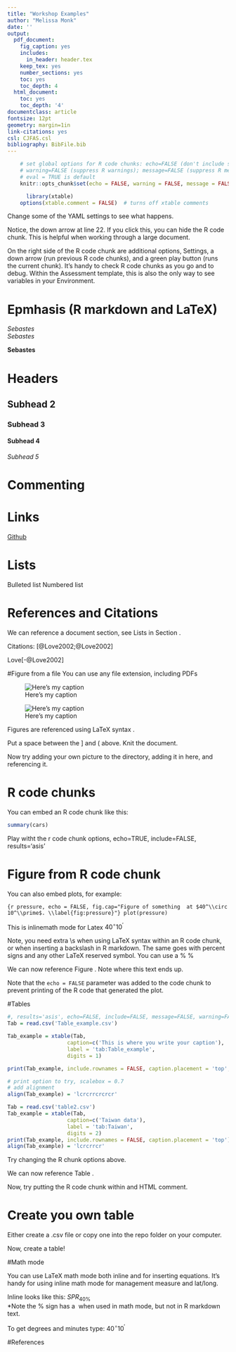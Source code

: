 ```yaml
---
title: "Workshop Examples"
author: "Melissa Monk"
date: ''
output:
  pdf_document:
    fig_caption: yes
    includes:
      in_header: header.tex
    keep_tex: yes
    number_sections: yes
    toc: yes
    toc_depth: 4
  html_document:
    toc: yes
    toc_depth: '4'
documentclass: article
fontsize: 12pt
geometry: margin=1in
link-citations: yes
csl: CJFAS.csl
bibliography: BibFile.bib
---
```


```r
    # set global options for R code chunks: echo=FALSE (don't include source code); 
    # warning=FALSE (suppress R warnings); message=FALSE (suppress R messages)
    # eval = TRUE is default
    knitr::opts_chunk$set(echo = FALSE, warning = FALSE, message = FALSE)

      library(xtable)
    options(xtable.comment = FALSE)  # turns off xtable comments
```

Change some of the YAML settings to see what happens.

Notice, the down arrow at line 22.  If you click this, you can hide the R code chunk.  This is helpful when working through a large document.

On the right side of the R code chunk are additional options, Settings, a down arrow (run previous R code chunks), and a green play button (runs the current chunk).  It's handy to check R code chunks as you go and to debug.  Within the Assessment template, this is also the only way to see variables in your Environment. 



# Epmhasis (R markdown and LaTeX)




*Sebastes*  
_Sebastes_

\emph{Sebastes}
**Sebastes**  
\textbf{Sebastes}

# Headers

## Subhead 2
### Subhead 3 {-}
#### Subhead 4
*Subhead 5*

# Commenting
<!-- comment here 
-->



# Links
[Github](www.github.com)



# Lists
<!--
R Markdown are finicky with spacing...
* Item 1
* Item 2
    + Item 2a
    + Item 2b


 * Item 1
 * Item 2
    + Item 2a
    + Item 2b
-->


Bulleted list
\begin{itemize}[noitemsep,nolistsep,topsep=0pt]

\item \href{https://git-scm.com/book/en/v2/Getting-Started-Installing-Git}{Git}

\item \href{https://cran.r-project.org/bin/windows/base/}{R}

\end{itemize}




Numbered list
\begin{enumerate}[noitemsep,nolistsep,topsep=0pt]

\item \href{https://git-scm.com/book/en/v2/Getting-Started-Installing-Git}{Git}

\item \href{https://cran.r-project.org/bin/windows/base/}{R} 

\end{enumerate}


# References and Citations

We can reference a document section, see Lists in Section \ref{lists}.

Citations: [@Love2002;@Love2002]
<!--citation key in .bib -->

Love[-@Love2002]


#Figure from a file
You can use any file extension, including PDFs

![Here's my caption \label{fig:fig_example}](RMarkdownFLow.png)

![Here's my caption \label{fig:fig_example2}](./Figures/RMarkdownFLow1.png)

Figures are referenced using LaTeX syntax \ref{fig:fig_example}.

Put a space between the ] and ( above. Knit the document.  


Now try adding your own picture to the directory, adding it in here, and referencing it.



# R code chunks

You can embed an R code chunk like this:

```r
summary(cars)
```



Play witht the r code chunk options, echo=TRUE, include=FALSE, results='asis'



\FloatBarrier

# Figure from R code chunk

You can also embed plots, for example:

```{r pressure, echo = FALSE, fig.cap="Figure of something  at $40^\\circ 10^\\prime$. \\label{fig:pressure}"}
plot(pressure)
```

This is inlinemath mode for Latex $40^\circ 10^\prime$

Note, you need extra \\s when using LaTeX syntax within an R code chunk, or when inserting a backslash in R markdown.  The same goes with percent signs and any other LaTeX reserved symbol. You can use a % $\%$

\FloatBarrier


We can now reference Figure \ref{fig:pressure}.  Note where this text ends up.

Note that the `echo = FALSE` parameter was added to the code chunk to prevent printing of the R code that generated the plot.




#Tables

```r
#, results='asis', echo=FALSE, include=FALSE, message=FALSE, warning=FALSE
Tab = read.csv('Table_example.csv')

Tab_example = xtable(Tab, 
                   caption=c('This is where you write your caption'),
                   label = 'tab:Table_example',
                   digits = 1)

print(Tab_example, include.rownames = FALSE, caption.placement = 'top', scalebox = 0.7)

# print option to try, scalebox = 0.7
# add alignment
align(Tab_example) = 'lcrcrrcrcrcr'

```


```r
Tab = read.csv('table2.csv')
Tab_example = xtable(Tab, 
                   caption=c('Taiwan data'),
                   label = 'tab:Taiwan',
                   digits = 2)
print(Tab_example, include.rownames = FALSE, caption.placement = 'top')
align(Tab_example) = 'lcrcrrcr'
```


Try changing the R chunk options above. 

We can now reference Table \ref{tab:Table_example}.

Now, try putting the R code chunk within and HTML comment.



# Create you own table
Either create a .csv file or copy one into the repo folder on your computer.

Now, create a table!




#Math mode

You can use LaTeX math mode both inline and for inserting equations. It's handy for using inline math mode for management measure and lat/long.

Inline looks like this:  $SPR_{40\%}$  
*Note the % sign has a \ when used in math mode, but not in R markdown text.

To get degrees and minutes type: $40^\circ 10^\prime$   


#References


